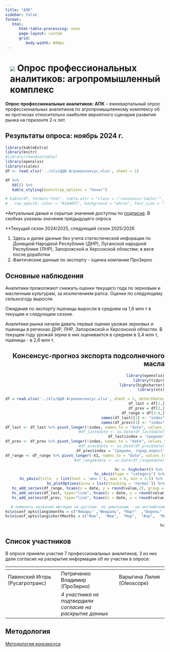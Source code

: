 ```yaml
---
title: "АПК"
sidebar: false
format:
   html:
      html-table-processing: none
      page-layout: custom
      grid:
         body-width: 800px
---
```


# ![](../images/icon-wheat.svg) Опрос профессиональных аналитиков: агропромышленный комплекс {.my-custom-class style="margin-left:3%;"}

::::::::::: grid
::: {.g-col-12 .g-col-sm-12 .g-col-xs-12 .g-col-xl-10 .g-col-md-6 .g-col-lg-6}
**Опрос профессиональных аналитиков: АПК** -- ежеквартальный опрос профессиональных аналитиков по агропромышленному комплексу об их прогнозах относительно наиболее вероятного сценария развития рынка на горизонте 2-х лет.
:::

::: {.g-col-12 .g-col-sm-12 .g-col-xs-12 .g-col-xl-10 .g-col-md-6 .g-col-lg-6}
## Результаты опроса: ноябрь 2024 г.

```r
library(kableExtra)
library(knitr)
#library(rhandsontable)
library(openxlsx)
library(scales)
df <- read.xlsx('../xls/ЦЦИ Агроконсенсус.xlsx', sheet = 1)

df %>%
   kbl() %>%
   kable_styling(bootstrap_options = "hover")

# kable(df, format='html', table.attr = "class = \"consensus-table\"", digits=1, lable = TRUE) %>%
#   row_spec(0, color = "#1A4AFC", background = "white", font_size = "larger", bold = TRUE, align = "right")
```

\*Актуальные даные и скрытые значения доступны по [подписке](../subscribe.qmd).
В скобках указаны значения предыдущего опроса

\*\*Текущий сезон 2024/2025, следующий сезон 2025/2026

1) Здесь и далее данные без учета статистической инфорации по Донецкой Народной Республике (ДНР), Луганской народной Республике (ЛНР), Запорожской и Херсонской областям; в весе после доработки
2) Фактические данные по экспорту - оценка компании ПроЗерно
:::

::: {.g-col-12 .g-col-sm-12 .g-col-xs-12 .g-col-xl-5 .g-col-md-6 .g-col-lg-6}
## Основные наблюдения

Аналитики прожолжают снижать оценки текущего года по зерновым и масличным культурам, за исключением рапса. Оценки по следующему сельхозгоду выросли.

Ожидания по экспорту пшеницы выросли в среднем на 1,6 млн т в текущем и следующем сезоне.

Аналитики рынка начали давать первые оценки урожая зерновых и пшеницы в регионах ДНР, ЛНР, Запорожской и Херсонской областях. В текущем году урожай зерна в них оценивается в среднем в 3,4 млн т, пшеницы - в 2,6 млн т. 
:::

:::: {.g-col-12 .g-col-sm-12 .g-col-xs-12 .g-col-xl-5 .g-col-md-6 .g-col-lg-6}
::: {style="text-align: right"}
## Консенсус-прогноз экспорта подсолнечного масла

```r
library(openxlsx)
library(tidyr)
library(highcharter)
library(xts)

df = read.xlsx('../xls/ЦЦИ Агроконсенсус.xlsx', sheet = 2, detectDates = FALSE)
df_last = df[1,]
df_prev = df[2,]
df_range = df[3:4,]
names(df_last)[1] <- "index"
names(df_prev)[1] <- "index"
df_last <- df_last %>% pivot_longer(!index, names_to = "date", values_to = 'value')
#df_last$date <- as.Date(df_last$date)
df_last$index = 'Среднее'
df_prev <- df_prev %>% pivot_longer(!index, names_to = "date", values_to = 'value')
#df_prev$date <- as.Date(df_prev$date)
df_prev$index = 'Среднее, (пред.опрос)'
df_range <- df_range %>% pivot_longer(-X1, names_to = "date", values_to = 'value')
#df_range$date <- as.Date(df_range$date)

hc <- highchart() %>% 
   hc_xAxis(type = "category") %>%
   hc_yAxis(title  = list(text = 'млн т'), max = 6, min = 3.5) %>% 
   hc_plotOptions(area = list(stacking = 'normal')) %>%
   hc_add_series(df_range, hcaes(x = date, y = round(value,2), group = X1), type = 'area', color = c('#d1e5ff','#ffffff')) %>%
   hc_add_series(df_last, type="line", hcaes(x = date, y = round(value,2), group=index), color = "#1A4AFC", dataLabels = TRUE) %>%
   hc_add_series(df_prev, type="line", hcaes(x = date, y = round(value,2), group=index), color = "#1A4AFC", dashStyle = "ShortDash")

# поменять названия месяцев на русские. по умолчанию - на английском
hc$x$conf_opts$lang$months = c("Январь"	,"Февраль",	"Март"	,"Апрель"	,"Май",	"Июнь", "Июль",	"Август",	"Сентябрь",	"Октябрь",	"Ноябрь",	"Декабрь")
hc$x$conf_opts$lang$shortMonths = c("Янв", 	"Фев",	"Мар",	"Апр",	"Май",	"Июн",	"Июл",	"Авг",	"Сен",	"Окт",	"Ноя",	"Дек")

hc
```
:::
::::

::: {.g-col-12 .g-col-sm-12 .g-col-xs-12 .g-col-xl-10 .g-col-md-6 .g-col-lg-6}
## Список участников

В опросе приняли участие 7 профессиональных аналитиков, 3 из них дали согласие на раскрытие информации об их участии в опросе:

| <!-- --> | <!-- --> | <!-- --> |
|------------------------|--------------------------|----------------------|
| Павенский Игорь (Русагротранс) | Петриченко Владимир (ПроЗерно) | Варыгина Лилия (Oleoscope) |
|  | *4 участника не подтвердили согласие на раскрытие данных* |  |
:::

:::: {.g-col-12 .g-col-sm-12 .g-col-xs-12 .g-col-xl-4 .g-col-md-6 .g-col-lg-6}
::: {style="text-align: left"}
## Методология

[Методология консенсуса](../methodology/methodology-consensus-pbc.qmd)
:::
::::
:::::::::::